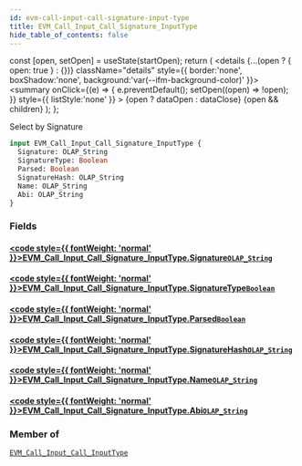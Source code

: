 ```yaml
---
id: evm-call-input-call-signature-input-type
title: EVM_Call_Input_Call_Signature_InputType
hide_table_of_contents: false
---
```







  const [open, setOpen] = useState(startOpen);
  return (
    <details {...(open ? { open: true } : {})} className="details" style={{ border:'none', boxShadow:'none', background:'var(--ifm-background-color)' }}>
      <summary
        onClick={(e) => {
          e.preventDefault();
          setOpen((open) => !open);
        }}
        style={{ listStyle:'none' }}
      >
      {open ? dataOpen : dataClose}
      </summary>
      {open && children}
    </details>
  );
};




Select by Signature


```graphql
input EVM_Call_Input_Call_Signature_InputType {
  Signature: OLAP_String
  SignatureType: Boolean
  Parsed: Boolean
  SignatureHash: OLAP_String
  Name: OLAP_String
  Abi: OLAP_String
}
```




### Fields

#### [<code style={{ fontWeight: 'normal' }}>EVM_Call_Input_Call_Signature_InputType.<b>Signature</b></code>](#)<Bullet />[`OLAP_String`](/docs/graphql-reference/inputs/olap-string) <Badge class="secondary" text="input"/>
> 
> 

#### [<code style={{ fontWeight: 'normal' }}>EVM_Call_Input_Call_Signature_InputType.<b>SignatureType</b></code>](#)<Bullet />[`Boolean`](/docs/graphql-reference/scalars/boolean) <Badge class="secondary" text="scalar"/>
> 
> 

#### [<code style={{ fontWeight: 'normal' }}>EVM_Call_Input_Call_Signature_InputType.<b>Parsed</b></code>](#)<Bullet />[`Boolean`](/docs/graphql-reference/scalars/boolean) <Badge class="secondary" text="scalar"/>
> 
> 

#### [<code style={{ fontWeight: 'normal' }}>EVM_Call_Input_Call_Signature_InputType.<b>SignatureHash</b></code>](#)<Bullet />[`OLAP_String`](/docs/graphql-reference/inputs/olap-string) <Badge class="secondary" text="input"/>
> 
> 

#### [<code style={{ fontWeight: 'normal' }}>EVM_Call_Input_Call_Signature_InputType.<b>Name</b></code>](#)<Bullet />[`OLAP_String`](/docs/graphql-reference/inputs/olap-string) <Badge class="secondary" text="input"/>
> 
> 

#### [<code style={{ fontWeight: 'normal' }}>EVM_Call_Input_Call_Signature_InputType.<b>Abi</b></code>](#)<Bullet />[`OLAP_String`](/docs/graphql-reference/inputs/olap-string) <Badge class="secondary" text="input"/>
> 
> 



### Member of

[`EVM_Call_Input_Call_InputType`](/docs/graphql-reference/inputs/evm-call-input-call-input-type)  <Badge class="secondary" text="input"/>

